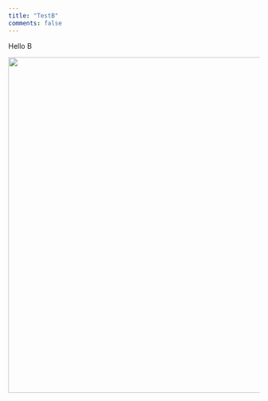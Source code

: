 ```yaml
---
title: "TestB"
comments: false
---
```


Hello B

<p><img src="/page/Test_files/figure-html/testchunk-2.png" width="672" style="display: block; margin: auto;" /></p>
